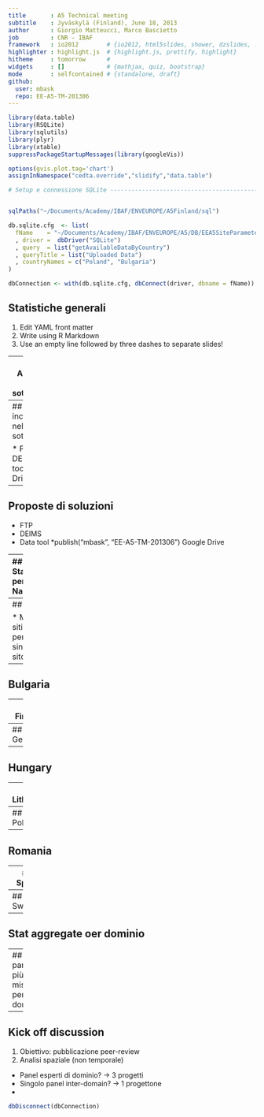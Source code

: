 ```yaml
---
title       : A5 Technical meeting
subtitle    : Jyväskylä (Finland), June 18, 2013
author      : Giorgio Matteucci, Marco Bascietto
job         : CNR - IBAF
framework   : io2012        # {io2012, html5slides, shower, dzslides, ...}
highlighter : highlight.js  # {highlight.js, prettify, highlight}
hitheme     : tomorrow      # 
widgets     : []            # {mathjax, quiz, bootstrap}
mode        : selfcontained # {standalone, draft}
github:
  user: mbask
  repo: EE-A5-TM-201306
---
```

```r
library(data.table)
library(RSQLite)
library(sqlutils)
library(plyr)
library(xtable)
suppressPackageStartupMessages(library(googleVis))

options(gvis.plot.tag='chart')
assignInNamespace("cedta.override","slidify","data.table") 
```


```r
# Setup e connessione SQLite -----------------------------------------------


sqlPaths("~/Documents/Academy/IBAF/ENVEUROPE/A5Finland/sql")

db.sqlite.cfg  <- list(
  fName    = "~/Documents/Academy/IBAF/ENVEUROPE/A5/DB/EEA5SiteParameters.db"
  , driver =  dbDriver("SQLite")
  , query  = list("getAvailableDataByCountry")
  , queryTitle = list("Uploaded Data")
  , countryNames = c("Poland", "Bulgaria")
)

dbConnection <- with(db.sqlite.cfg, dbConnect(driver, dbname = fName))

```

## Statistiche generali

1. Edit YAML front matter
2. Write using R Markdown
3. Use an empty line followed by three dashes to separate slides!

---
## Andamento della sottomissione



---
## Problemi incontrati nella sottomissione

* FTP
* DEIMS
* Data tool
* Google Drive



---
## Proposte di soluzioni

* FTP
* DEIMS
* Data tool
*publish("mbask", "EE-A5-TM-201306")
 Google Drive



---
## Statistiche per Nazione

```r
sqlQueryToDataTable <- function(countryName, sqlQuery = db.sqlite.cfg$query) {
  data.table(
    execQuery(sqlQuery, connection = dbConnection, countryName = countryName)
    , key = c("siteLTERCode", "siteName", "domainName")
  )
}

countryRawData_l <- lapply(db.sqlite.cfg$countryNames, sqlQueryToDataTable)
#countryRawData_l
# Convert Lat and Long coordinates in Lat:Long
countryRawData_l <- lapply(
  countryRawData_l
  , function(country_dt) country_dt[, latLong := paste(siteLat, siteLong, sep = ":")]
  )

countryAggrData_l <- countryRawData_l
countryAggrData_l <- lapply(
  countryAggrData_l
  , function(country_df) { tmp_df <- ddply(country_df, .(parameterName), summarize, Count = length(parameterName)); colnames(tmp_df) <- c("Parameter Name", "Count"); tmp_df}
  )

tmp_dt <- unique(countryRawData_l[[1]])
plot(
  gvisMap(
    tmp_dt
    , locationvar = "latLong"
    , tipvar      = "siteName"
    , options     = list(
      mapType     = 'terrain'
      , useMapTypeControl = TRUE
      , width = 800
      , height = 200
      )
    , chartid = "CountryPlotPoland"
    )
  )

print(
  xtable(
    head(countryAggrData_l[[1]][with(countryAggrData_l[[1]], order(-Count)), ], 10))
  , type = 'html'
  , html.table.attributes = ''
  , include.rownames = FALSE
  )
```


---
## Austria

* Mappa siti
* Stat per singolo sito


---
## Bulgaria








---
## Finland



---
## Germany



---
## Hungary



---
## Lithuania



---
## Poland



---
## Romania



---
## Spain



---
## Sweden




---
## Stat aggregate oer dominio



---
## I parametri più misurati per dominio


---
## Kick off discussion

1. Obiettivo: pubblicazione peer-review
2. Analisi spaziale (non temporale)

* Panel esperti di dominio? -> 3 progetti
* Singolo panel inter-domain? -> 1 progettone
* 

```r
dbDisconnect(dbConnection)
```